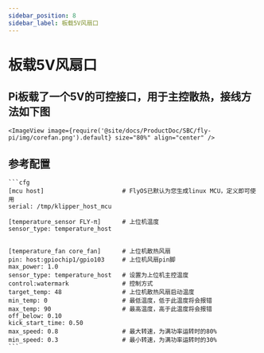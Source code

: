 ```yaml
---
sidebar_position: 8
sidebar_label: 板载5V风扇口
---
```


# 板载5V风扇口

## Pi板载了一个5V的可控接口，用于主控散热，接线方法如下图

    <ImageView image={require('@site/docs/ProductDoc/SBC/fly-pi/img/corefan.png').default} size="80%" align="center" />

## 参考配置

    ```cfg
    [mcu host]                      # FlyOS已默认为您生成linux MCU，定义即可使用           
    serial: /tmp/klipper_host_mcu 

    [temperature_sensor FLY-π]      # 上位机温度
    sensor_type: temperature_host


    [temperature_fan core_fan]      # 上位机散热风扇
    pin: host:gpiochip1/gpio103     # 上位机风扇pin脚
    max_power: 1.0
    sensor_type: temperature_host   # 设置为上位机主控温度
    control:watermark               # 控制方式
    target_temp: 48                 # 上位机散热风扇启动温度
    min_temp: 0                     # 最低温度，低于此温度将会报错
    max_temp: 90                    # 最高温度，高于此温度将会报错
    off_below: 0.10
    kick_start_time: 0.50
    max_speed: 0.8                  # 最大转速，为满功率运转时的80%
    min_speed: 0.3                  # 最小转速，为满功率运转时的30%
    ```